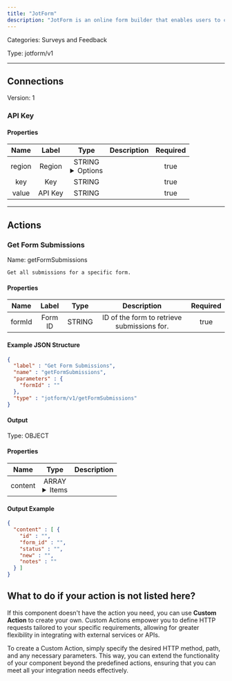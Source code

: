 ```yaml
---
title: "JotForm"
description: "JotForm is an online form builder that enables users to create customized forms for various purposes without needing coding skills."
---
```



Categories: Surveys and Feedback


Type: jotform/v1

<hr />



## Connections

Version: 1


### API Key

#### Properties

|      Name       |      Label     |     Type     |     Description     | Required |
|:---------------:|:--------------:|:------------:|:-------------------:|:--------:|
| region | Region | STRING <details> <summary> Options </summary> us, eu </details> |  | true |
| key | Key | STRING |  | true |
| value | API Key | STRING |  | true |





<hr />


## Actions


### Get Form Submissions
Name: getFormSubmissions

`Get all submissions for a specific form.`

#### Properties

|      Name       |      Label     |     Type     |     Description     | Required |
|:---------------:|:--------------:|:------------:|:-------------------:|:--------:|
| formId | Form ID | STRING | ID of the form to retrieve submissions for. | true |

#### Example JSON Structure
```json
{
  "label" : "Get Form Submissions",
  "name" : "getFormSubmissions",
  "parameters" : {
    "formId" : ""
  },
  "type" : "jotform/v1/getFormSubmissions"
}
```

#### Output



Type: OBJECT


#### Properties

|     Name     |     Type     |     Description     |
|:------------:|:------------:|:-------------------:|
| content | ARRAY <details> <summary> Items </summary> [&#123;STRING\(id), STRING\(form_id), STRING\(status), STRING\(new), STRING\(notes)&#125;] </details> |  |




#### Output Example
```json
{
  "content" : [ {
    "id" : "",
    "form_id" : "",
    "status" : "",
    "new" : "",
    "notes" : ""
  } ]
}
```




## What to do if your action is not listed here?

If this component doesn't have the action you need, you can use **Custom Action** to create your own. Custom Actions empower you to define HTTP requests tailored to your specific requirements, allowing for greater flexibility in integrating with external services or APIs.

To create a Custom Action, simply specify the desired HTTP method, path, and any necessary parameters. This way, you can extend the functionality of your component beyond the predefined actions, ensuring that you can meet all your integration needs effectively.

